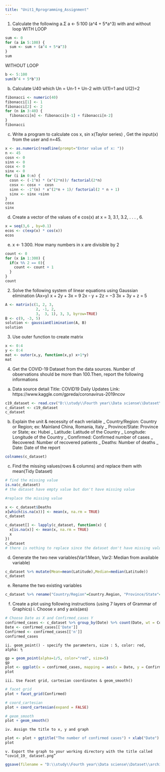 ```yaml
---
title: "Unit1_Rprogramming_Assignment"
---
```


1. Calculate the following 
  a.Σ a <- 5:100 (a^4 + 5*a^3) with and without loop 
    WITH LOOP 
```r
sum <- 0
for (a in 5:100) {
  sum <- sum + (a^4 + 5*a^3)
}
sum
```
   WITHOUT LOOP 
```r
b <- 5:100 
sum(b^4 + 5*b^3)

```

  b. Calculate U40 which Un = Un-1 + Un-2 with U(1)=1 and U(2)=2
```r
fibonacci <- numeric(40)
fibonacci[1] <- 1
fibonacci[2] <- 2
for (n in 3:40) {
  fibonacci[n] <- fibonacci[n-1] + fibonacci[n-2]
}
fibonacci
```

  c. Write a program to calculate cos x, sin x(Taylor series) , Get the input(x) from the user and n=45.
```r
x <- as.numeric(readline(prompt="Enter value of x: "))
n <- 45
cosn <- 0
sinn <- 0
cosx <- 0
sinx <- 0
for (i in 0:n) {
  cosn <- (-1^n) * (x^(2*n))/ factorial(2*n)
  cosx <- cosx +  cosn
  sinn <- -1^(n) * x^(2*n + 1)/ factorial(2 * n + 1)
  sinx <- sinx +sinn
}
cosx
sinx
```
  d. Create a vector of the values of e cos(x) at x = 3, 3.1, 3.2, . . . , 6.
```r
x = seq(3,6 , by=0.1)
ecos <- c(exp(x) * cos(x))
ecos
```
  
  e. x <- 1:300. How many numbers in x are divisible by 2
```r
count <- 0
for (x in 1:300) {
  if(x %% 2 == 0){
    count <- count + 1
  }
}
count
```

2. Solve the following system of linear equations using Gaussian elimination (Ax=y)
  x + 2y + 3x = 9
  2x - y + 2z = −3
  3x + 3y + z = 5
```r
A <- matrix(c(1, 2, 3,
              2, -1, 2,
              3,  3, 1), 3, 3, byrow=TRUE)
B <- c(9, -3, 5)
solution <- gaussianElimination(A, B)
solution
```

3. Use outer function to create matrix
```r
x <- 0:4
y <- 0:4
mat <- outer(x,y, function(x,y) x+1*y)
mat
```

4. Get the COVID-19 Dataset from the data sources. Number of observations should be more than 100.Then, report the following informations

  a. Data source detail 
  Title: COVID19 Daily Updates
  Link: https://www.kaggle.com/gpreda/coronavirus-2019ncov
```r
c19_dataset <- read.csv("D:\\study\\Fourth year\\Data sciense\\Dataset\\archive\\covid-19-all.csv")
c_dataset <- c19_dataset
c_dataset
```
  
  
  b. Explain the unit & necessity of each veriable
  _ Country/Region: Country or Region; ex: Mainland China, Romania, Italy
  _ Province/State: Province or State; ex: Hubei
  _ Latitude: Latitude of the Country
  _ Longitude: Longitude of the Country
  _ Comfirmed: Confirmed number of cases
  _ Recovered: Number of recovered patients
  _ Deaths: Number of deaths
  _ Date: Date of the report
```r
colnames(c_dataset)
```
 
  c. Find the missing values(rows & columns) and replace them with mean(Tidy Dataset)
```r
# find the missing value
is.na(c_dataset) 
# the dataset have empty value but don't have missing value

#replace the missing value 

x <- c_dataset$Deaths
x[which(is.na(x))] <- mean(x, na.rm = TRUE)
c_dataset

c_dataset[] <- lapply(c_dataset, function(x) { 
  x[is.na(x)] <- mean(x, na.rm = TRUE)
  x
})
c_dataset 
# there is nothing to replace since the dataset don't have missing value
```
 
  
  d. Generate the two new variables(Var1:Mean, Var2: Median from available variable)
```r
c_dataset %>% mutate(Mean=mean(Latitude),Median=median(Latitude))
c_dataset
```

  
  e. Rename the two existing variables 
```r

c_dataset %>% rename("Country/Region"=Country.Region, "Province/State"=Province.State,)
```
  
  f. Create a plot using following instructions (using 7 layers of Grammar of Graphics)
    i. Choose x and y axis(aes)
```r
# Choose Date as X and Confirmed_cases Y
confirmed_cases <- c_dataset %>% group_by(Date) %>% count(Date, wt = Confirmed)
Date <- confirmed_cases[['Date']]
Confirmed <- confirmed_cases[['n']]
confirmed_cases
```
  
    ii. geom_point() - specify the parameters, size : 5, color: red, alpha: ⅕ 
  
```r
gp = geom_point(alpha=1/5, color="red", size=5)
gp
plot <- ggplot(x = confirmed_cases, mapping = aes(x = Date, y = Confirmed)) + gp
plot
```

    iii. Use Facet grid, cartesian coordinates & geom_smooth()
```r
# facet grid
plot + facet_grid(Confirmed)
```

```r
# coord_cartesian
plot + coord_cartesian(expand = FALSE)
```

```r
# geom_smooth
plot + geom_smooth()
```

    iv. Assign the title to x, y and graph 

```r
plot <- plot + ggtitle("The number of confirmed cases") + xlab("Date") + ylab("Confirmed cases")
plot
```

    v. Export the graph to your working directory with the title called “covid_19_ dataset.png”

```r
ggsave(filename = "D:\\study\\Fourth year\\Data sciense\\Dataset\\archive\\covid_19_positive_cases_dataset.png", units = "cm", width = 40, height = 25)
```

